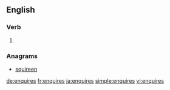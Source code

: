 ==English==

===Verb===
{{head|en|verb form}}

# {{en-third-person singular of|enquire}}

===Anagrams===
* [[squireen#English|squireen]]

[[de:enquires]]
[[fr:enquires]]
[[ja:enquires]]
[[simple:enquires]]
[[vi:enquires]]